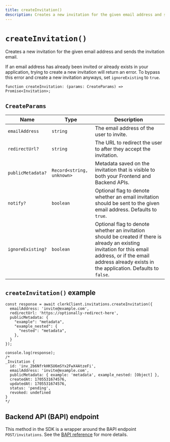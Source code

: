 ```yaml
---
title: createInvitation()
description: Creates a new invitation for the given email address and sends the invitation email.
---
```


# `createInvitation()`

Creates a new invitation for the given email address and sends the invitation email.

If an email address has already been invited or already exists in your application, trying to create a new invitation will return an error. To bypass this error and create a new invitation anyways, set `ignoreExisting` to `true`.

```tsx
function createInvitation: (params: CreateParams) => Promise<Invitation>;
```

## `CreateParams`

| Name | Type | Description |
| --- | --- | --- |
| `emailAddress` | `string` | The email address of the user to invite. |
| `redirectUrl?` | `string` | The URL to redirect the user to after they accept the invitation. |
| `publicMetadata?` | `Record<string, unknown>` | Metadata saved on the invitation that is visible to both your Frontend and Backend APIs. | 
| `notify?` | `boolean` | Optional flag to denote whether an email invitation should be sent to the given email address. Defaults to `true`. | 
| `ignoreExisting?` | `boolean` | Optional flag to denote whether an invitation should be created if there is already an existing invitation for this email address, or if the email address already exists in the application. Defaults to `false`. | 

## `createInvitation()` example

```tsx
const response = await clerkClient.invitations.createInvitation({
  emailAddress: 'invite@example.com',
  redirectUrl: 'https://optionally-redirect-here',
  publicMetadata: {
    "example": "metadata",
    "example_nested": {
      "nested": "metadata",
    },
  }
});

console.log(response);
/*
_Invitation {
  id: 'inv_2b6NfrkHKSU6mSYx2FwX4AtzeFi',
  emailAddress: 'invite@example.com',
  publicMetadata: { example: 'metadata', example_nested: [Object] },
  createdAt: 1705531674576,
  updatedAt: 1705531674576,
  status: 'pending',
  revoked: undefined
}
*/
```

## Backend API (BAPI) endpoint

This method in the SDK is a wrapper around the BAPI endpoint `POST/invitations`. See the [BAPI reference](https://clerk.com/docs/reference/backend-api/tag/Invitations#operation/CreateInvitation) for more details.
